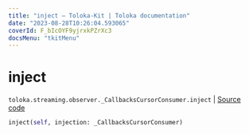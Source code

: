 ```yaml
---
title: "inject — Toloka-Kit | Toloka documentation"
date: "2023-08-28T10:26:04.593065"
coverId: F_bIcOYF9yjrxkPZrXc3
docsMenu: "tkitMenu"
---
```


# inject

`toloka.streaming.observer._CallbacksCursorConsumer.inject` | [Source code](https://github.com/Toloka/toloka-kit/blob/v1.2.1/src/streaming/observer.py#L284)

```python
inject(self, injection: _CallbacksCursorConsumer)
```